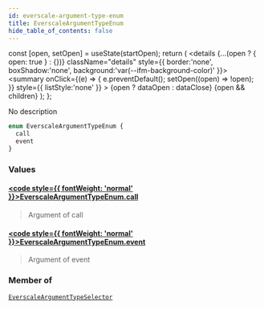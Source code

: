 ```yaml
---
id: everscale-argument-type-enum
title: EverscaleArgumentTypeEnum
hide_table_of_contents: false
---
```







  const [open, setOpen] = useState(startOpen);
  return (
    <details {...(open ? { open: true } : {})} className="details" style={{ border:'none', boxShadow:'none', background:'var(--ifm-background-color)' }}>
      <summary
        onClick={(e) => {
          e.preventDefault();
          setOpen((open) => !open);
        }}
        style={{ listStyle:'none' }}
      >
      {open ? dataOpen : dataClose}
      </summary>
      {open && children}
    </details>
  );
};








No description


```graphql
enum EverscaleArgumentTypeEnum {
  call
  event
}
```




### Values

#### [<code style={{ fontWeight: 'normal' }}>EverscaleArgumentTypeEnum.<b>call</b></code>](#)  
> 
> 
> Argument of call
> 

#### [<code style={{ fontWeight: 'normal' }}>EverscaleArgumentTypeEnum.<b>event</b></code>](#)  
> 
> 
> Argument of event
> 



### Member of

[`EverscaleArgumentTypeSelector`](/docs/graphql-reference/inputs/everscale-argument-type-selector)  <Badge class="secondary" text="input"/>

